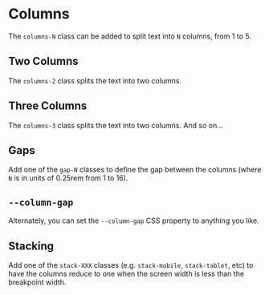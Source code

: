 
# Columns

The `columns-N` class can be added to split text into `N` columns, from 1 to 5.

## Two Columns

The `columns-2` class splits the text into two columns.

<Snippet
  file="columns/two.html"
  caption="Two Columns"
  expand output
/>

## Three Columns

The `columns-3` class splits the text into two columns.
And so on...

<Snippet
  file="columns/three.html"
  caption="Three Columns"
  expand output
/>

## Gaps

Add one of the `gap-N` classes to define the gap between the columns (where
`N` is in units of 0.25rem from 1 to 16).

<Snippet
  file="columns/gap.html"
  caption="Column Gap"
  expand output
/>

## `--column-gap`

Alternately, you can set the `--column-gap` CSS property to anything you like.

<Snippet
  file="columns/gap-prop.html"
  caption="Gap Property"
  expand output
/>

## Stacking

Add one of the `stack-XXX` <StackLink text="breakpoint stacking"/> classes
(e.g. `stack-mobile`, `stack-tablet`, etc) to have the columns reduce to one
when the screen width is less than the breakpoint width.

<Snippet
  file="columns/stack.html"
  caption="Stacking Columns"
  expand output
/>
